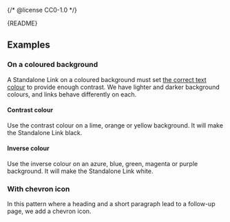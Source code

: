 {/* @license CC0-1.0 */}


<Meta of={StandaloneLinkStories} />

<Markdown>{README}</Markdown>

<Primary />

<Controls />

## Examples

### On a coloured background

A Standalone Link on a coloured background must set [the correct text colour](?path=/docs/brand-design-tokens-colour--docs#pairing-foreground-with-background-colours) to provide enough contrast.
We have lighter and darker background colours, and links behave differently on each.

#### Contrast colour

Use the contrast colour on a lime, orange or yellow background.
It will make the Standalone Link black.

<Canvas of={StandaloneLinkStories.ContrastColour} />

#### Inverse colour

Use the inverse colour on an azure, blue, green, magenta or purple background.
It will make the Standalone Link white.

<Canvas of={StandaloneLinkStories.InverseColour} />

### With chevron icon

In this pattern where a heading and a short paragraph lead to a follow-up page, we add a chevron icon.

<Canvas of={StandaloneLinkStories.WithChevronIcon} />
